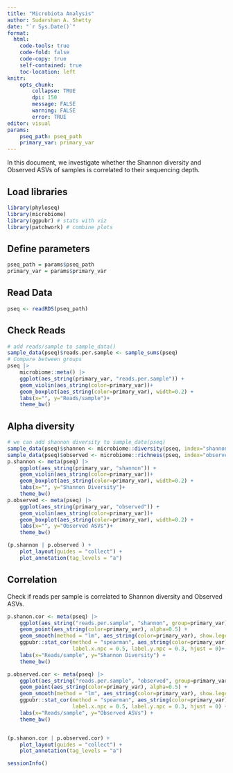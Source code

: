```yaml
---
title: "Microbiota Analysis"
author: Sudarshan A. Shetty
date: "`r Sys.Date()`"
format:
  html:
    code-tools: true
    code-fold: false
    code-copy: true
    self-contained: true
    toc-location: left
knitr: 
    opts_chunk: 
        collapse: TRUE
        dpi: 150
        message: FALSE
        warning: FALSE
        error: TRUE
editor: visual
params:
    pseq_path: pseq_path
    primary_var: primary_var
---
```


In this document, we investigate whether the Shannon diversity and Observed ASVs of samples is correlated to their sequencing depth.  

## Load libraries

```r
library(phyloseq)
library(microbiome)
library(ggpubr) # stats with viz
library(patchwork) # combine plots 
```

## Define parameters

```r
pseq_path = params$pseq_path
primary_var = params$primary_var
```

## Read Data

```r
pseq <- readRDS(pseq_path)
```

## Check Reads

```r
# add reads/sample to sample_data()
sample_data(pseq)$reads.per.sample <- sample_sums(pseq)
# Compare between groups
pseq |> 
    microbiome::meta() |> 
    ggplot(aes_string(primary_var, "reads.per.sample")) +
    geom_violin(aes_string(color=primary_var))+
    geom_boxplot(aes_string(color=primary_var), width=0.2) +
    labs(x="", y="Reads/sample")+
    theme_bw()
```


## Alpha diversity

```r
# we can add shannon diversity to sample_data(pseq)
sample_data(pseq)$shannon <- microbiome::diversity(pseq, index="shannon")[,1]
sample_data(pseq)$observed <- microbiome::richness(pseq, index="observed")[,1]
p.shannon <- meta(pseq) |> 
    ggplot(aes_string(primary_var, "shannon")) +
    geom_violin(aes_string(color=primary_var))+
    geom_boxplot(aes_string(color=primary_var), width=0.2) +
    labs(x="", y="Shannon Diversity")+
    theme_bw()
p.observed <- meta(pseq) |> 
    ggplot(aes_string(primary_var, "observed")) +
    geom_violin(aes_string(color=primary_var))+
    geom_boxplot(aes_string(color=primary_var), width=0.2) +
    labs(x="", y="Observed ASVs")+
    theme_bw()

(p.shannon | p.observed ) + 
    plot_layout(guides = "collect") +
    plot_annotation(tag_levels = "a")
```

## Correlation

Check if reads per sample is correlated to Shannon diversity and Observed ASVs.  

```r
p.shanon.cor <- meta(pseq) |> 
    ggplot(aes_string("reads.per.sample", "shannon", group=primary_var)) +
    geom_point(aes_string(color=primary_var), alpha=0.5) +
    geom_smooth(method = "lm", aes_string(color=primary_var), show.legend = FALSE) +
    ggpubr::stat_cor(method = "spearman", aes_string(color=primary_var), show.legend = FALSE,
                     label.x.npc = 0.5, label.y.npc = 0.3, hjust = 0)+
    labs(x="Reads/sample", y="Shannon Diversity") +
    theme_bw() 

p.observed.cor <- meta(pseq) |> 
    ggplot(aes_string("reads.per.sample", "observed", group=primary_var)) +
    geom_point(aes_string(color=primary_var), alpha=0.5) +
    geom_smooth(method = "lm", aes_string(color=primary_var), show.legend = FALSE) +
    ggpubr::stat_cor(method = "spearman", aes_string(color=primary_var), show.legend = FALSE,
                     label.x.npc = 0.5, label.y.npc = 0.3, hjust = 0) +
    labs(x="Reads/sample", y="Observed ASVs") +
    theme_bw() 


(p.shanon.cor | p.observed.cor) + 
    plot_layout(guides = "collect") +
    plot_annotation(tag_levels = "a")
```


```r
sessionInfo()
```
